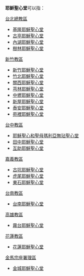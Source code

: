 '''耶穌聖心堂'''可以指：
;[[台北總教區|台北總教區]]
* [[基隆耶穌聖心堂|基隆耶穌聖心堂]]
* [[古亭耶穌聖心堂|古亭耶穌聖心堂]]
* [[內湖耶穌聖心堂|內湖耶穌聖心堂]]
* [[樹林耶穌聖心堂|樹林耶穌聖心堂]]
;[[新竹教區|新竹教區]]
* [[新竹耶穌聖心堂|新竹耶穌聖心堂]]
* [[竹北耶穌聖心堂|竹北耶穌聖心堂]]
* [[關西耶穌聖心堂|關西耶穌聖心堂]]
* [[芎林耶穌聖心堂|芎林耶穌聖心堂]]
* [[中壢耶穌聖心堂|中壢耶穌聖心堂]]
* [[新屋耶穌聖心堂|新屋耶穌聖心堂]]
* [[泰安耶穌聖心堂|泰安耶穌聖心堂]]
* [[苑裡耶穌聖心堂|苑裡耶穌聖心堂]]
;[[台中教區|台中教區]]
* [[耶穌聖心和聖母瑪利亞無玷聖心堂|耶穌聖心和聖母瑪利亞無玷聖心堂]]
* [[田中耶穌聖心堂|田中耶穌聖心堂]]
* [[互助耶穌聖心堂|互助耶穌聖心堂]]
;[[嘉義教區|嘉義教區]]
* [[古坑耶穌聖心堂|古坑耶穌聖心堂]]
* [[虎尾耶穌聖心堂|虎尾耶穌聖心堂]]
* [[東石耶穌聖心堂|東石耶穌聖心堂]]
;[[台南教區|台南教區]]
* [[台南耶穌聖心堂|台南耶穌聖心堂]]
;[[高雄教區|高雄教區]]
* [[霧台耶穌聖心堂|霧台耶穌聖心堂]]
;[[花蓮教區|花蓮教區]]
* [[花蓮耶穌聖心堂|花蓮耶穌聖心堂]]
;[[金馬宗座署理區|金馬宗座署理區]]
* [[金城耶穌聖心堂|金城耶穌聖心堂]]

{{消歧義|Cat=教堂消歧義}}
